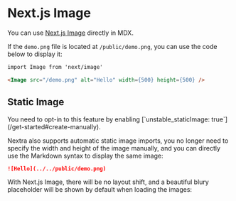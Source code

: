 # Next.js Image

You can use [Next.js Image](https://nextjs.org/docs/basic-features/image-optimization) directly in MDX.

If the `demo.png` file is located at `/public/demo.png`, you can use the code below to display it:

```markdown
import Image from 'next/image'

<Image src="/demo.png" alt="Hello" width={500} height={500} />
```

## Static Image


<Callout emoji="⚠️">
  You need to opt-in to this feature by enabling [`unstable_staticImage:
  true`](/get-started#create-manually).
</Callout>

Nextra also supports automatic static image imports, you no longer need to specify the width and height of the image manually,
and you can directly use the Markdown syntax to display the same image:

```markdown
![Hello](../../public/demo.png)
```

With Next.js Image, there will be no layout shift, and a beautiful blury placeholder will be shown by default when loading the images:

